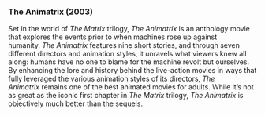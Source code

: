 ### The Animatrix (2003)

Set in the world of _The Matrix_ trilogy, _The Animatrix_ is an anthology movie that explores the events prior to when machines rose up against humanity. _The Animatrix_ features nine short stories, and through seven different directors and animation styles, it unravels what viewers knew all along: humans have no one to blame for the machine revolt but ourselves. By enhancing the lore and history behind the live-action movies in ways that fully leveraged the various animation styles of its directors, _The Animatrix_ remains one of the best animated movies for adults. While it’s not as great as the iconic first chapter in _The Matrix_ trilogy, _The Animatrix_ is objectively much better than the sequels.